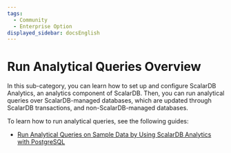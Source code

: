 ```yaml
---
tags:
  - Community
  - Enterprise Option
displayed_sidebar: docsEnglish
---
```


# Run Analytical Queries Overview

In this sub-category, you can learn how to set up and configure ScalarDB Analytics, an analytics component of ScalarDB. Then, you can run analytical queries over ScalarDB-managed databases, which are updated through ScalarDB transactions, and non-ScalarDB-managed databases.

To learn how to run analytical queries, see the following guides:

- [Run Analytical Queries on Sample Data by Using ScalarDB Analytics with PostgreSQL](scalardb-samples/scalardb-analytics-postgresql-sample/README.mdx)
